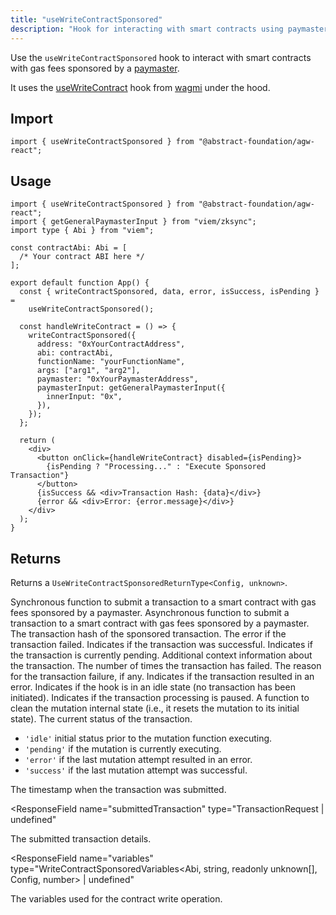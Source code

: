 ```yaml
---
title: "useWriteContractSponsored"
description: "Hook for interacting with smart contracts using paymasters to cover gas fees."
---
```


Use the `useWriteContractSponsored` hook to interact with smart contracts with gas fees sponsored by a
[paymaster](/how-abstract-works/native-account-abstraction/paymasters).

It uses the [useWriteContract](https://wagmi.sh/react/api/hooks/useWriteContract) hook from [wagmi](https://wagmi.sh/)
under the hood.

## Import

```tsx
import { useWriteContractSponsored } from "@abstract-foundation/agw-react";
```

## Usage

```tsx
import { useWriteContractSponsored } from "@abstract-foundation/agw-react";
import { getGeneralPaymasterInput } from "viem/zksync";
import type { Abi } from "viem";

const contractAbi: Abi = [
  /* Your contract ABI here */
];

export default function App() {
  const { writeContractSponsored, data, error, isSuccess, isPending } =
    useWriteContractSponsored();

  const handleWriteContract = () => {
    writeContractSponsored({
      address: "0xYourContractAddress",
      abi: contractAbi,
      functionName: "yourFunctionName",
      args: ["arg1", "arg2"],
      paymaster: "0xYourPaymasterAddress",
      paymasterInput: getGeneralPaymasterInput({
        innerInput: "0x",
      }),
    });
  };

  return (
    <div>
      <button onClick={handleWriteContract} disabled={isPending}>
        {isPending ? "Processing..." : "Execute Sponsored Transaction"}
      </button>
      {isSuccess && <div>Transaction Hash: {data}</div>}
      {error && <div>Error: {error.message}</div>}
    </div>
  );
}
```

## Returns

Returns a `UseWriteContractSponsoredReturnType<Config, unknown>`.

<Expandable title="properties">
  <ResponseField name="writeContractSponsored" type="function">
    Synchronous function to submit a transaction to a smart contract with gas
    fees sponsored by a paymaster.
  </ResponseField>

<ResponseField name="writeContractSponsoredAsync" type="function">
  Asynchronous function to submit a transaction to a smart contract with gas
  fees sponsored by a paymaster.
</ResponseField>

<ResponseField name="data" type="0x${string}` | undefined">
  The transaction hash of the sponsored transaction.
</ResponseField>

<ResponseField name="error" type="WriteContractErrorType | null">
  The error if the transaction failed.
</ResponseField>

<ResponseField name="isSuccess" type="boolean">
  Indicates if the transaction was successful.
</ResponseField>

<ResponseField name="isPending" type="boolean">
  Indicates if the transaction is currently pending.
</ResponseField>

<ResponseField name="context" type="unknown">
  Additional context information about the transaction.
</ResponseField>

<ResponseField name="failureCount" type="number">
  The number of times the transaction has failed.
</ResponseField>

<ResponseField name="failureReason" type="WriteContractErrorType | null">
  The reason for the transaction failure, if any.
</ResponseField>

<ResponseField name="isError" type="boolean">
  Indicates if the transaction resulted in an error.
</ResponseField>

<ResponseField name="isIdle" type="boolean">
  Indicates if the hook is in an idle state (no transaction has been initiated).
</ResponseField>

<ResponseField name="isPaused" type="boolean">
  Indicates if the transaction processing is paused.
</ResponseField>

<ResponseField name="reset" type="() => void">
  A function to clean the mutation internal state (i.e., it resets the mutation
  to its initial state).
</ResponseField>

<ResponseField name="status" type="'idle' | 'pending' | 'success' | 'error'">
  The current status of the transaction.

- `'idle'` initial status prior to the mutation function executing.
- `'pending'` if the mutation is currently executing.
- `'error'` if the last mutation attempt resulted in an error.
- `'success'` if the last mutation attempt was successful.

</ResponseField>

<ResponseField name="submittedAt" type="number">
  The timestamp when the transaction was submitted.
</ResponseField>

<ResponseField
  name="submittedTransaction"
  type="TransactionRequest | undefined"
>
  The submitted transaction details.
</ResponseField>

<ResponseField
  name="variables"
  type="WriteContractSponsoredVariables<Abi, string, readonly unknown[], Config, number> | undefined"
>
  The variables used for the contract write operation.
</ResponseField>

</Expandable>
